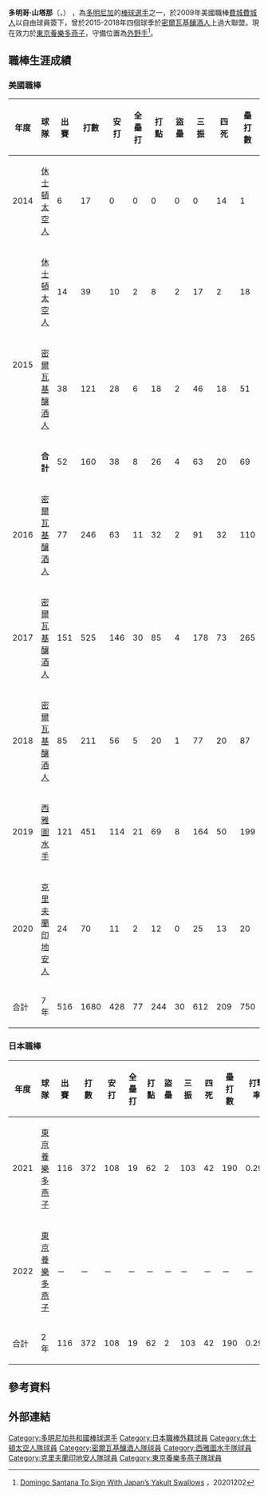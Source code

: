 {{BLPsources|time=2021-01-30T22:45:19+00:00}}
{{Infobox NPB player|
|name=多明哥·山塔那<br />Domingo Santana|
|image=Domingo Santana Houston Astros July 2014.jpg|
|width=300|
|position=外野手|
|team=東京養樂多燕子|
|number=25|
|bats=右|
|throws=右|
|birthdate={{birth_date_and_age|1992|8|5|mf=y}}|
|birthplace={{DOM}}[[聖多明哥|聖多明哥]]|
|debutleague=美國職棒
|debutdate=7月1日
|debutyear=2014年
|debutteam=休士頓太空人
|statyear=2020年球季
|stat1label=打擊率
|stat1value=0.255
|stat2label=全壘打
|stat2value=77
|stat3label=打點
|stat3value=244
|stat4label=盜壘
|stat4value=30
|debut2league=日本職棒
|debut2date=4月23日
|debut2year=2021年
|debut2team=東京養樂多燕子
|stat2year=2021年球季
|stat21label=打擊率
|stat21value=0.290
|stat22label=全壘打
|stat22value=19
|stat23label=打點
|stat23value=62
|stat24label=盜壘
|stat24value=2
|teams=<nowiki></nowiki>
'''MLB'''
*[[休士頓太空人|休士頓太空人]]（2014年－2015年）
*[[密爾瓦基釀酒人|密爾瓦基釀酒人]]（2015年－2018年）
*[[西雅圖水手|西雅圖水手]]（2019年）
*[[克里夫蘭印地安人|克里夫蘭印地安人]]（2020年）
'''NPB'''
*[[東京養樂多燕子|東京養樂多燕子]]（2021年－）
}}

'''多明哥·山塔那'''（{{lang-en|Domingo Santana}}，{{bd|1992年|8月5日}}） ，為[[多明尼加|多明尼加]]的[[棒球|棒球]][[選手|選手]]之一，於2009年美國職棒[[費城費城人|費城費城人]]以自由球員簽下，曾於2015-2018年四個球季於[[密爾瓦基釀酒人|密爾瓦基釀酒人]]上過大聯盟。現在效力於[[東京養樂多燕子|東京養樂多燕子]]，守備位置為[[外野手|外野手]]<ref>[https://www.mlbtraderumors.com/2020/12/domingo-santana-to-sign-with-japans-yakult-swallows.html Domingo Santana To Sign With Japan’s Yakult Swallows] {{Wayback|url=https://www.mlbtraderumors.com/2020/12/domingo-santana-to-sign-with-japans-yakult-swallows.html |date=20210114092059 }}，20201202</ref>。

==職棒生涯成績==
===美國職棒===
{|border=1 width="1000px"
|- align="center"
!年度!!球隊!!出賽!!打數!!安打!!全壘打!!打點!!盜壘!!三振!!四死!!壘打數!!打擊率!!上壘率!!長打率!!OPS
|- align=middle
|2014||[[休士頓太空人|休士頓太空人]]||6||17||0||0||0||0||0||14||1||0.000||0.056||0.000||0.056
|- align="center"
|rowspan=3|2015||[[休士頓太空人|休士頓太空人]]||14||39||10||2||8||2||17||2||18||0.256||0.310||0.462||0.771
|- align="center"
|[[密爾瓦基釀酒人|密爾瓦基釀酒人]]||38||121||28||6||18||2||46||18||51||0.231||0.345||0.421||0.776
|- align="center"
|'''合計'''||52||160||38||8||26||4||63||20||69||0.238||0.337||0.431||0.786
|- align=middle
|2016||[[密爾瓦基釀酒人|密爾瓦基釀酒人]]||77||246||63||11||32||2||91||32||110||0.256||0.345||0.447||0.792 
|- align=middle
|2017||[[密爾瓦基釀酒人|密爾瓦基釀酒人]]||151||525||146||30||85||4||178||73||265||0.278||0.371||0.505||0.875
|- align=middle
|2018||[[密爾瓦基釀酒人|密爾瓦基釀酒人]]||85||211||56||5||20||1||77||20||87||0.265||0.328||0.412||0.740
|- align=middle
|2019||[[西雅圖水手|西雅圖水手]]||121||451||114||21||69||8||164||50||199||0.253||0.329||0.441||0.770
|- align="center"
|2020||[[克里夫蘭印地安人|克里夫蘭印地安人]]||24||70||11||2||12||0||25||13||20||0.157||0.298||0.286||0.583
|- align=center style="background:#ff0000" align=middle
!合計!!7年!!516||1680||428||77||244||30||612||209||750||0.255||0.341||0.446||0.788
|}

===日本職棒===
{|border=1 width="1000px"
|- align="center"
!年度!!球隊!!出賽!!打數!!安打!!全壘打!!打點!!盜壘!!三振!!四死!!壘打數!!打擊率!!上壘率!!長打率!!OPS
|- align=middle
|2021||[[東京養樂多燕子|東京養樂多燕子]]||116||372||108||19||62||2||103||42||190||0.290||0.511||0.366||0.877
|- align=middle
|2022||[[東京養樂多燕子|東京養樂多燕子]]||－||－||－||－||－||－||－||－||－||－||－||－||－
|- style="color:black; background-color:#96c800;color:#FFFFFF" align="center"
!合計!!2年!!116||372||108||19||62||2||103||42||190||0.290||0.511||0.366||0.877
|}

==參考資料==
{{Reflist}}

==外部連結==


{{東京養樂多燕子球團球員名單}}
{{DEFAULTSORT:Domingo Santana}}
[[Category:多明尼加共和國棒球選手|Category:多明尼加共和國棒球選手]]
[[Category:日本職棒外籍球員|Category:日本職棒外籍球員]]
[[Category:休士頓太空人隊球員|Category:休士頓太空人隊球員]]
[[Category:密爾瓦基釀酒人隊球員|Category:密爾瓦基釀酒人隊球員]]
[[Category:西雅圖水手隊球員|Category:西雅圖水手隊球員]]
[[Category:克里夫蘭印地安人隊球員|Category:克里夫蘭印地安人隊球員]]
[[Category:東京養樂多燕子隊球員|Category:東京養樂多燕子隊球員]]